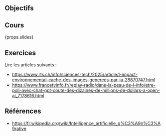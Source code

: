## Objectifs

## Cours

{props.slides}

## Exercices

Lire les articles suivants :

- https://www.rts.ch/info/sciences-tech/2025/article/l-impact-environnemental-cache-des-images-generees-par-ia-28870747.html
- https://www.francetvinfo.fr/replay-radio/dans-la-peau-de-l-info/etre-poli-avec-chat-gpt-coute-des-dizaines-de-millions-de-dollars-a-open-ai_7178616.html

## Références

- https://fr.wikipedia.org/wiki/Intelligence_artificielle_g%C3%A9n%C3%A9rative
